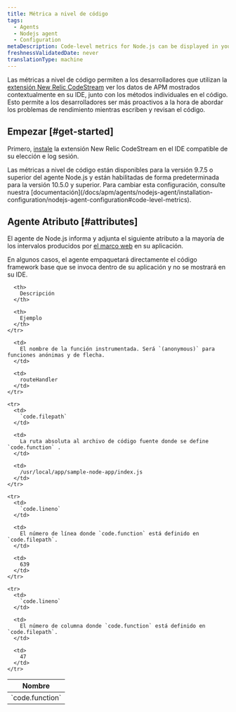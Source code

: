 ```yaml
---
title: Métrica a nivel de código
tags:
  - Agents
  - Nodejs agent
  - Configuration
metaDescription: Code-level metrics for Node.js can be displayed in your IDE using the New Relic CodeStream extension.
freshnessValidatedDate: never
translationType: machine
---
```


Las métricas a nivel de código permiten a los desarrolladores que utilizan la [extensión New Relic CodeStream](/docs/codestream/observability/code-level-metrics) ver los datos de APM mostrados contextualmente en su IDE, junto con los métodos individuales en el código. Esto permite a los desarrolladores ser más proactivos a la hora de abordar los problemas de rendimiento mientras escriben y revisan el código.

## Empezar [#get-started]

Primero, [instale](/docs/codestream/start-here/install-codestream) la extensión New Relic CodeStream en el IDE compatible de su elección e log sesión.

<Callout variant="important">
  Las métricas a nivel de código están disponibles para la versión 9.7.5 o superior del agente Node.js y están habilitadas de forma predeterminada para la versión 10.5.0 y superior. Para cambiar esta configuración, consulte nuestra [documentación](/docs/apm/agents/nodejs-agent/installation-configuration/nodejs-agent-configuration#code-level-metrics).
</Callout>

## Agente Atributo [#attributes]

El agente de Node.js informa y adjunta el siguiente atributo a la mayoría de los intervalos producidos por [el marco web](/docs/apm/agents/nodejs-agent/getting-started/compatibility-requirements-nodejs-agent#support) en su aplicación.

<Callout variant="important">
  En algunos casos, el agente empaquetará directamente el código framework base que se invoca dentro de su aplicación y no se mostrará en su IDE.
</Callout>

<table>
  <thead>
    <tr>
      <th style={{ width: "300px" }}>
        Nombre
      </th>

      <th>
        Descripción
      </th>

      <th>
        Ejemplo
      </th>
    </tr>
  </thead>

  <tbody>
    <tr>
      <td>
        `code.function`
      </td>

      <td>
        El nombre de la función instrumentada. Será `(anonymous)` para funciones anónimas y de flecha.
      </td>

      <td>
        routeHandler
      </td>
    </tr>

    <tr>
      <td>
        `code.filepath`
      </td>

      <td>
        La ruta absoluta al archivo de código fuente donde se define `code.function` .
      </td>

      <td>
        /usr/local/app/sample-node-app/index.js
      </td>
    </tr>

    <tr>
      <td>
        `code.lineno`
      </td>

      <td>
        El número de línea donde `code.function` está definido en `code.filepath`.
      </td>

      <td>
        639
      </td>
    </tr>

    <tr>
      <td>
        `code.lineno`
      </td>

      <td>
        El número de columna donde `code.function` está definido en `code.filepath`.
      </td>

      <td>
        47
      </td>
    </tr>
  </tbody>
</table>